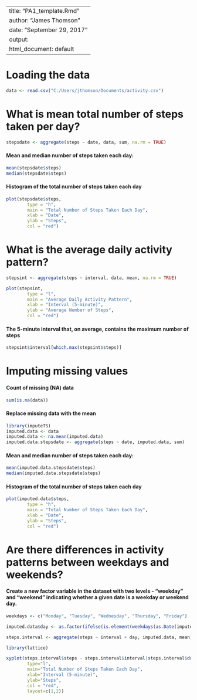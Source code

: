 ---
title: "PA1_template.Rmd"
author: "James Thomson"
date: "September 29, 2017"
output:
  html_document: default
  ---
# Loading the data

```{r}
data <- read.csv("C:/Users/jthomson/Documents/activity.csv")
```

# What is mean total number of steps taken per day?

```{r}
stepsdate <- aggregate(steps ~ date, data, sum, na.rm = TRUE)
```

#### Mean and median number of steps taken each day:

```{r}
mean(stepsdate$steps)
median(stepsdate$steps)
```

#### Histogram of the total number of steps taken each day

```{r}
plot(stepsdate$steps,
        type = "h",
        main = "Total Number of Steps Taken Each Day",
        xlab = "Date", 
        ylab = "Steps",
        col = "red")
```

# What is the average daily activity pattern?

```{r}
stepsint <- aggregate(steps ~ interval, data, mean, na.rm = TRUE)

plot(stepsint,
        type = "l",
        main = "Average Daily Activity Pattern",
        xlab = "Interval (5-minute)",
        ylab = "Average Number of Steps",
        col = "red")
```

#### The 5-minute interval that, on average, contains the maximum number of steps

```{r}
stepsint$interval[which.max(stepsint$steps)]
```

# Imputing missing values

#### Count of missing (NA) data

```{r}
sum(is.na(data))
```

#### Replace missing data with the mean
```{r}
library(imputeTS)
imputed.data <- data
imputed.data <- na.mean(imputed.data)
imputed.data.stepsdate <- aggregate(steps ~ date, imputed.data, sum)
```

#### Mean and median number of steps taken each day:

```{r}
mean(imputed.data.stepsdate$steps)
median(imputed.data.stepsdate$steps)
```

#### Histogram of the total number of steps taken each day

```{r}
plot(imputed.data$steps, 
        type = "h",
        main = "Total Number of Steps Taken Each Day",
        xlab = "Date", 
        ylab = "Steps",
        col = "red") 
```

# Are there differences in activity patterns between weekdays and weekends?

#### Create a new factor variable in the dataset with two levels - "weekday" and "weekend" indicating whether a given date is a weekday or weekend day.

```{r}
weekdays <- c("Monday", "Tuesday", "Wednesday", "Thursday", "Friday")

imputed.data$day <- as.factor(ifelse(is.element(weekdays(as.Date(imputed.data$date)),weekdays), "Weekday", "Weekend"))

steps.interval <- aggregate(steps ~ interval + day, imputed.data, mean)

library(lattice)

xyplot(steps.interval$steps ~ steps.interval$interval|steps.interval$day,
        type="l",
        main="Total Number of Steps Taken Each Day",
        xlab="Interval (5-minute)", 
        ylab="Steps",
        col = "red",
        layout=c(1,2))
```